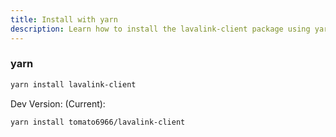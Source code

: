 ```yaml
---
title: Install with yarn
description: Learn how to install the lavalink-client package using yarn
---
```


### yarn

```bash
yarn install lavalink-client
```

Dev Version: (Current):

```bash
yarn install tomato6966/lavalink-client
```
